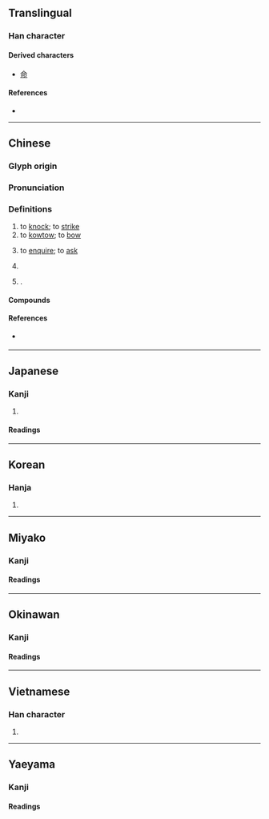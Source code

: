 {{character info}}
==Translingual==

===Han character===
{{Han char|rn=30|rad=口|as=02|sn=5|four=67020|canj=RSL|ids=⿰口卩}}

====Derived characters====
* [[命]]

====References====
* {{Han ref|kx=0172.040|dkj=03238|dj=0382.060|hdz=10573.030|uh=53E9|ud=21481|bh=A56E|bd=42350}}

----

==Chinese==
{{zh-forms|alt=敂,扣}}

===Glyph origin===
{{Han etym}}

===Pronunciation===
{{zh-pron
|m=kòu
|c=kau3
|h=pfs=
|md=
|mn=khàu/khiò
|mn_note=khàu - vernacular, khiò - literary
|w=
|mc=y
|oc=y
|cat=v,pn
}}

===Definitions===
{{zh-hanzi}}

# to [[knock]]; to [[strike]]
# to [[kowtow]]; to [[bow]]
# {{lb|zh|literary}} to [[enquire]]; to [[ask]]
# {{zh-alt-form|扣|to [[hold]]; to [[restrain]]}}
# {{surname|zh|nodot=1}}.

====Compounds====
{{zh-der|叩門|叩頭蟲|叩叩|三跪九叩|以莛叩鐘|叩馬|叩應|叩見|叩首|叩謝|叩關|叩頭|叩拜|叩人心弦|叩閽|稟叩|瀝血叩心|號天叩地|線上叩應|叩齒}}

====References====
* {{q|Min Nan}} {{thcwd|1409}}

----

==Japanese==

===Kanji===
{{ja-kanji|grade=9|rs=口02}}

# {{rfdef|ja|sort=口02}}

====Readings====
{{ja-readings
|goon=ぐ
|kanon=こう
|kun=たた-く
}}

----

==Korean==

===Hanja===
{{ko-hanja|hangeul=고|rv=go|mr=ko}}

# {{rfdef|ko|sort=口02}}

----

==Miyako==

===Kanji===
{{head|mvi|Han characters}}

====Readings====
{{ja-readings|kun=[[たたきぃ]] ([[叩きぃ]], tataksï)}}

----

==Okinawan==

===Kanji===
{{ryu-kanji|rs=口02}}

====Readings====
{{ryu-readings
|kun=たた-ちゅん
}}

----

==Vietnamese==

===Han character===
{{vi-readings|reading=khấu|rs=口02}}

# {{rfdef|vi|sort=口02}}

----

==Yaeyama==

===Kanji===
{{head|rys|Han characters}}

====Readings====
{{ja-readings|kun=[[たたぐん]] ([[叩ぐん]], tatagun)}}